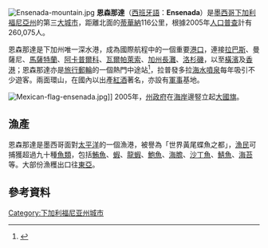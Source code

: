 {{coord|31|47|N|116|36|W|display=title}}
[[File:Ensenada-mountain.jpg|thumb]]
'''恩森那達'''（[[西班牙語|西班牙語]]：'''Ensenada'''）是[[墨西哥|墨西哥]][[下加利福尼亞州|下加利福尼亞州]]的第三[[大城市|大城市]]，距離北面的[[蒂華納|蒂華納]]116公里，根據2005年[[人口普查|人口普查]]計有260,075人。

恩森那達是下加州唯一深水港，成為國際航程中的一個重要[[港口|港口]]，連接[[拉巴斯|拉巴斯]]、曼薩尼、[[馬薩特蘭|馬薩特蘭]]、[[阿卡普爾科|阿卡普爾科]]、[[瓦爾帕萊索|瓦爾帕萊索]]、[[加州長灘|加州長灘]]、[[洛杉磯|洛杉磯]]，以至[[橫濱|橫濱]]及[[香港|香港]]；恩森那達亦是[[旅行|旅行]][[郵輪|郵輪]]的一個熱門中途站<ref>{{Cite web |url=http://us.liontravel.com/erp/exhtml/USMX5D4N.asp |title=墨西哥．恩森那達五天四夜遊輪 |access-date=2007-06-05 |archive-url=https://web.archive.org/web/20071203171417/http://us.liontravel.com/erp/exhtml/USMX5D4N.asp |archive-date=2007-12-03 |dead-url=yes }}</ref>，拉普發多拉[[海水|海水]][[噴泉|噴泉]]每年吸引不少遊客。兩面環山，在國內以出產[[紅酒|紅酒]]著名，亦設有[[軍事|軍事]]基地。

[[File:Mexican-flag-ensenada.jpg|thumb]]]]
2005年，[[州|州]][[政府|政府]]在[[海岸|海岸]]邊竪立起[[墨西哥國旗#大國旗法令|大國旗]]。

== 漁產 ==
恩森那達是墨西哥面對[[太平洋|太平洋]]的一個漁港，被譽為「世界黃尾蝶魚之都」，[[漁民|漁民]]可捕獲超過九十種[[魚類|魚類]]，包括[[鮪魚|鮪魚]]、[[蝦|蝦]]、[[龍蝦|龍蝦]]、[[鮑魚|鮑魚]]、[[海膽|海膽]]、[[沙丁魚|沙丁魚]]、[[鯖魚|鯖魚]]、[[海苔|海苔]]等。大部份漁穫出口往[[東亞|東亞]]。

== 參考資料 ==
<references />

{{Authority control}}
{{Mexico-geo-stub}}
[[Category:下加利福尼亚州城市|Category:下加利福尼亚州城市]]